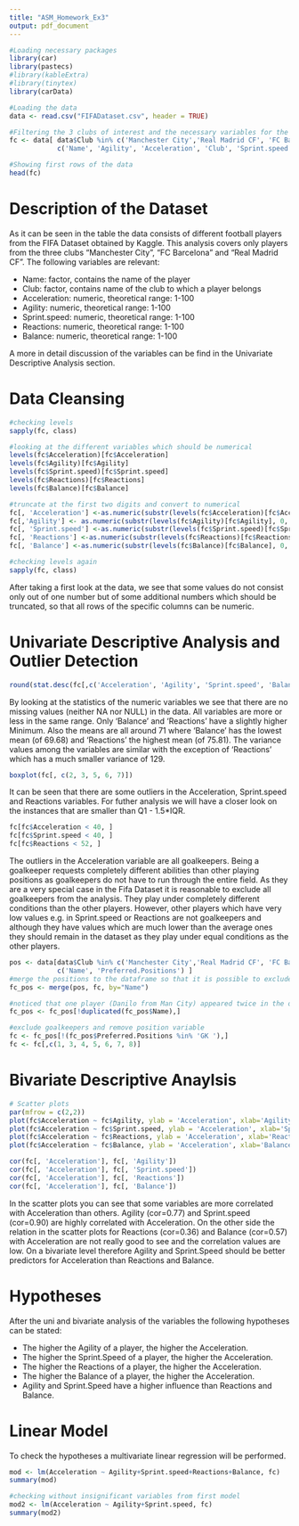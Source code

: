 ---
title: "ASM_Homework_Ex3"
output: pdf_document
---

```{r}
#Loading necessary packages
library(car)
library(pastecs)
#library(kableExtra)
#library(tinytex)
library(carData)

```

```{r}
#Loading the data
data <- read.csv("FIFADataset.csv", header = TRUE)

#Filtering the 3 clubs of interest and the necessary variables for the analysis
fc <- data[ data$Club %in% c('Manchester City','Real Madrid CF', 'FC Barcelona'),
            c('Name', 'Agility', 'Acceleration', 'Club', 'Sprint.speed', 'Reactions', 'Balance') ]

#Showing first rows of the data
head(fc)
```
# Description of the Dataset

As it can be seen in the table the data consists of different football players from the FIFA Dataset obtained by Kaggle. This analysis covers only players from the three clubs "Manchester City", "FC Barcelona" and "Real Madrid CF". The following variables are relevant:

* Name: factor, contains the name of the player
* Club: factor, contains name of the club to which a player belongs
* Acceleration: numeric, theoretical range: 1-100
* Agility: numeric, theoretical range: 1-100
* Sprint.speed: numeric, theoretical range: 1-100
* Reactions: numeric, theoretical range: 1-100
* Balance: numeric, theoretical range: 1-100

A more in detail discussion of the variables can be find in the Univariate Descriptive Analysis section.

# Data Cleansing
```{r}
#checking levels
sapply(fc, class)

#looking at the different variables which should be numerical
levels(fc$Acceleration)[fc$Acceleration]
levels(fc$Agility)[fc$Agility]
levels(fc$Sprint.speed)[fc$Sprint.speed]
levels(fc$Reactions)[fc$Reactions]
levels(fc$Balance)[fc$Balance]

#truncate at the first two digits and convert to numerical
fc[, 'Acceleration'] <-as.numeric(substr(levels(fc$Acceleration)[fc$Acceleration], 0, 2))
fc[,'Agility'] <- as.numeric(substr(levels(fc$Agility)[fc$Agility], 0, 2))
fc[, 'Sprint.speed'] <-as.numeric(substr(levels(fc$Sprint.speed)[fc$Sprint.speed], 0, 2))
fc[, 'Reactions'] <-as.numeric(substr(levels(fc$Reactions)[fc$Reactions], 0, 2))
fc[, 'Balance'] <-as.numeric(substr(levels(fc$Balance)[fc$Balance], 0, 2))

#checking levels again
sapply(fc, class)
```

After taking a first look at the data, we see that some values do not consist only out of one number but of some additional numbers which should be truncated, so that all rows of the specific columns can be numeric.

# Univariate Descriptive Analysis and Outlier Detection

```{r}
round(stat.desc(fc[,c('Acceleration', 'Agility', 'Sprint.speed', 'Balance', 'Reactions')], basic = T, desc = T), 2)
```

By looking at the statistics of the numeric variables we see that there are no missing values (neither NA nor NULL) in the data. All variables are more or less in the same range. Only 'Balance' and 'Reactions' have a slightly higher Minimum. Also the means are all around 71 where 'Balance' has the lowest mean (of 69.68) and 'Reactions' the highest mean (of 75.81). The variance values among the variables are similar with the exception of 'Reactions' which has a much smaller variance of 129. 

```{r}
boxplot(fc[, c(2, 3, 5, 6, 7)])
```

It can be seen that there are some outliers in the Acceleration, Sprint.speed and Reactions variables. For futher analysis we will have a closer look on the instances that are smaller than Q1 - 1.5*IQR.

```{r}
fc[fc$Acceleration < 40, ]
fc[fc$Sprint.speed < 40, ]
fc[fc$Reactions < 52, ]
```

The outliers in the Acceleration variable are all goalkeepers. Being a goalkeeper requests completely different abilities than other playing positions as goalkeepers do not have to run through the entire field. As they are a very special case in the Fifa Dataset it is reasonable to exclude all goalkeepers from the analysis. They play under completely different conditions than the other players. However, other players which have very low values e.g. in Sprint.speed or Reactions are not goalkeepers and although they have values which are much lower than the average ones they should remain in the dataset as they play under equal conditions as the other players. 

```{r}
pos <- data[data$Club %in% c('Manchester City','Real Madrid CF', 'FC Barcelona'),
            c('Name', 'Preferred.Positions') ]
#merge the positions to the dataframe so that it is possible to exclude goalkeepers
fc_pos <- merge(pos, fc, by="Name")

#noticed that one player (Danilo from Man City) appeared twice in the original dataset -> remove duplicates
fc_pos <- fc_pos[!duplicated(fc_pos$Name),]

#exclude goalkeepers and remove position variable
fc <- fc_pos[!(fc_pos$Preferred.Positions %in% 'GK '),]
fc <- fc[,c(1, 3, 4, 5, 6, 7, 8)]
```

# Bivariate Descriptive Anaylsis 

```{r}
# Scatter plots
par(mfrow = c(2,2))
plot(fc$Acceleration ~ fc$Agility, ylab = 'Acceleration', xlab='Agility')
plot(fc$Acceleration ~ fc$Sprint.speed, ylab = 'Acceleration', xlab='Sprint.speed')
plot(fc$Acceleration ~ fc$Reactions, ylab = 'Acceleration', xlab='Reactions')
plot(fc$Acceleration ~ fc$Balance, ylab = 'Acceleration', xlab='Balance')

cor(fc[, 'Acceleration'], fc[, 'Agility'])
cor(fc[, 'Acceleration'], fc[, 'Sprint.speed'])
cor(fc[, 'Acceleration'], fc[, 'Reactions'])
cor(fc[, 'Acceleration'], fc[, 'Balance'])
```

In the scatter plots you can see that some variables are more correlated with Acceleration than others. Agility (cor=0.77) and Sprint.speed (cor=0.90) are highly correlated with Acceleration. On the other side the relation in the scatter plots for Reactions (cor=0.36) and Balance (cor=0.57) with Acceleration are not really good to see and the correlation values are low. On a bivariate level therefore Agility and Sprint.Speed should be better predictors for Acceleration than Reactions and Balance. 

# Hypotheses

After the uni and bivariate analysis of the variables the following hypotheses can be stated: 

* The higher the Agility of a player, the higher the Acceleration.
* The higher the Sprint.Speed of a player, the higher the Acceleration.
* The higher the Reactions of a player, the higher the Acceleration.
* The higher the Balance of a player, the higher the Acceleration.
* Agility and Sprint.Speed have a higher influence than Reactions and Balance.

# Linear Model

To check the hypotheses a multivariate linear regression will be performed. 

```{r}
mod <- lm(Acceleration ~ Agility+Sprint.speed+Reactions+Balance, fc)
summary(mod)
```

```{r}
#checking without insignificant variables from first model
mod2 <- lm(Acceleration ~ Agility+Sprint.speed, fc)
summary(mod2)
```








